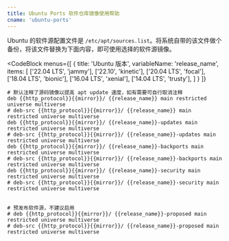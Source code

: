 ```yaml
---
title: Ubuntu Ports 软件仓库镜像使用帮助
cname: 'ubuntu-ports'
---
```


Ubuntu 的软件源配置文件是 `/etc/apt/sources.list`。将系统自带的该文件做个备份，将该文件替换为下面内容，即可使用选择的软件源镜像。

<CodeBlock
  menus={[
    {
      title: 'Ubuntu 版本',
      variableName: 'release_name',
      items: [
        ['22.04 LTS', 'jammy'],
        ['22.10', 'kinetic'],
        ['20.04 LTS', 'focal'],
        ['18.04 LTS', 'bionic'],
        ['16.04 LTS', 'xenial'],
        ['14.04 LTS', 'trusty'],
      ]
    }
  ]}
>

```properties
# 默认注释了源码镜像以提高 apt update 速度，如有需要可自行取消注释
deb {{http_protocol}}{{mirror}}/ {{release_name}} main restricted universe multiverse
# deb-src {{http_protocol}}{{mirror}}/ {{release_name}} main restricted universe multiverse
deb {{http_protocol}}{{mirror}}/ {{release_name}}-updates main restricted universe multiverse
# deb-src {{http_protocol}}{{mirror}}/ {{release_name}}-updates main restricted universe multiverse
deb {{http_protocol}}{{mirror}}/ {{release_name}}-backports main restricted universe multiverse
# deb-src {{http_protocol}}{{mirror}}/ {{release_name}}-backports main restricted universe multiverse
deb {{http_protocol}}{{mirror}}/ {{release_name}}-security main restricted universe multiverse
# deb-src {{http_protocol}}{{mirror}}/ {{release_name}}-security main restricted universe multiverse


# 预发布软件源，不建议启用
# deb {{http_protocol}}{{mirror}}/ {{release_name}}-proposed main restricted universe multiverse
# deb-src {{http_protocol}}{{mirror}}/ {{release_name}}-proposed main restricted universe multiverse
```

</CodeBlock>
